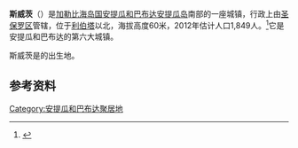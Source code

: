 {{Multiple issues|
{{Expand language|1=en|time=2020-10-02T12:38:29+00:00}}
{{Onesource|time=2020-10-02T12:38:29+00:00}}
}}
'''斯威茨'''（{{lang-en|Swetes}}）是[[加勒比海|加勒比海]][[岛国|岛国]][[安提瓜和巴布达|安提瓜和巴布达]][[安提瓜岛|安提瓜岛]]南部的一座城镇，行政上由[[聖保羅區_(安地卡及巴布達)|圣保罗区]]管辖，位于[[利伯塔|利伯塔]]以北，海拔高度60米，2012年估计人口1,849人。<ref>{{cite web|url=http://www.world-gazetteer.com/wg.php?x=&men=gcis&lng=en&des=wg&srt=npan&col=abcdefghinoq&msz=1500&geo=-14|title=World Gazetteer|archiveurl=https://archive.today/20130209165737/http://www.world-gazetteer.com/wg.php?x=&men=gcis&lng=en&des=wg&srt=npan&col=abcdefghinoq&msz=1500&geo=-14|archivedate=2013-02-09}}</ref>它是安提瓜和巴布达的第六大城镇。

斯威茨是{{le|乔治·亚历山大·麦克奎尔|George Alexander McGuire}}的出生地。

== 参考资料 ==
{{reflist}}

{{coord|17|03|N|61|48|W|region:AG|display=title}}
{{Antigua-geo-stub}}
[[Category:安提瓜和巴布达聚居地|Category:安提瓜和巴布达聚居地]]